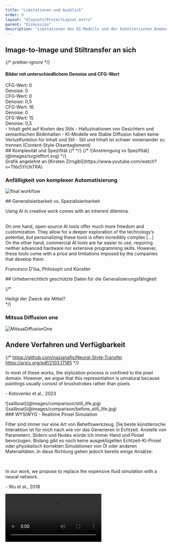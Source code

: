 ```yaml
---
title: "Limitationen und Ausblick"
order: 6
layout: "@layouts/ProjectLayout.astro"
parent: "Diskussion"
description: "Limitationen des KI-Modells und der künstlerischen Anwendung generativer KI."
---
```



<div class='slide'>

## Image-to-Image und Stiltransfer an sich

{/* prettier-ignore */}

<h4>Bilder mit unterschiedlichem Denoise und CFG-Wert</h4>

<div class="relative w-full">
  <div class="absolute top-0 left-0 z-10 font-bold text-white p-2">CFG-Wert: 0<br /> Denoise: 0</div>
    <div class="absolute text-right top-0 right-0 z-10 font-bold text-white p-2">CFG-Wert: 0<br /> Denoise: 0,5</div>
      <div class="absolute bottom-0 left-0 z-10 font-bold text-white p-2 mb-8">CFG-Wert: 16<br /> Denoise: 0</div>
    <div class="absolute text-right bottom-0 right-0 z-10 font-bold text-white p-2 mb-8">CFG-Wert: 15<br /> Denoise: 0,5</div>
<Gallery path="denoise" type="grid" maxCols={6} responsive={false} gap={0} />
</div>
</div>

<div class="slide">
- Inhalt geht auf Kosten des Stils 
- Halluzinationen von Gesichtern und semantischen Bildinhalten 
- KI-Modelle wie Stable Diffusion haben keine Verlustfunktion für Inhalt und Stil 
- Stil und Inhalt ist schwer voneinander zu trennen (Content-Style-Disentaglement)
</div>

<div class="slide">
  ## Komplexität und Spezifität

<Effort class='max-w-180 mx-auto my-8' fill='currentColor' />
{/*<Effort class="fill-white" src="{effort}" alt="Effort Icon" /> */}
{/* ![Anstrengung vs Spezifität](@images/svg/effort.svg) */}

  <div class="image-source text-right">
    Grafik angelehnt an [Kirsten Zirngibl](https://www.youtube.com/watch?v=TNx5YrUhTRA)
  </div>
</div>

<div class="slide">

### Anfälligkeit von komplexer Automatisierung

![final workflow](@images/final_workflow.png)

</div>

<div class="slide keep-visible">
  ## Generalisierbarkeit vs. Spezialisierbarkeit 
  
  <p>Using AI in creative work comes with an inherent dilemma.</p>

  <br />
  <div class="grid-layout keep-visible keep-layout quote">
    <div class="">
      On one hand, open-source AI tools offer much more freedom and customization. They allow for a deeper exploration
      of the technology’s potential, but personalizing these tools is often incredibly complex [...]
      <br />
    </div>
    <div class="">
      On the other hand, commercial AI tools are far easier to use, requiring neither advanced hardware nor extensive
      programming skills. However, these tools come with a price and limitations imposed by the companies that develop
      them.
    </div>
  </div>
  <p class="citation">Francesco D'Isa, Philosoph und Künstler</p>
</div>

<div class="slide">
## Urheberrechtlich geschützte Daten für die Generalisierungsfähigkeit

{/* <div class='text-5xl text-center'>Heiligt der Zweck die Mittel?</div> */}

### Mitsua Diffusion one

![MitsuaDiffusionOne](https://huggingface.co/Mitsua/mitsua-diffusion-one/resolve/main/mitsua-diffusion-one.jpg)

</div>

<div class="slide">

## Andere Verfahren und Verfügbarkeit

{/* https://github.com/nazianafis/Neural-Style-Transfer https://arxiv.org/pdf/2103.17185 */}

  <div class="quote-xl my-8">In most of these works, the stylization process is confined to the pixel domain. However, we argue that this
    representation is unnatural because paintings usually consist of brushstrokes rather than pixels.</div>
  <p class="citation">- Kotovenko et al., 2023</p>
  <Reference
    title="Rethinking Style Transfer: From Pixels to Parameterized Brushstrokes"
    type="paper"
    authors="Dmytro Kotovenko, Matthias Wright, Arthur Heimbrecht, Björn Ommer"
    year="2023"
    link="https://arxiv.org/abs/2305.11067"
  />
  <div class="grid-layout keep-layout">
  <div class="">![sailboat](@images/comparison/still_life.jpg)</div>
    <div class="">
    ![sailboat](@images/comparison/before_still_life.jpg)
    </div>
  </div>
</div>

<div class="slide">
  ### WYSIWYG - Realtime Pinsel Simulation
  
  <p>Filter sind immer nur eine Art von Behelfswerkzeug. Die beste künstlerische Interaktion ist für mich nach wie vor das Generieren in Echtzeit. Anstelle von Parametern, Slidern und Nodes würde ich immer Hand und Pinsel
  bevorzugen. Bislang gibt es noch keine ausgeklügelten Echtzeit-KI-Pinsel oder physikalisch korrekten Simulationen von
  Öl oder anderen Materialitäten. In diese Richtung gehen jedoch bereits einige Ansätze:</p>

<br />
  <p class="quote-xl">In our work, we propose to replace the expensive fluid simulation with a neural network.</p>
  <p class="citation">- Wu et al., 2018</p>

  <Reference
    title="Brush stroke synthesis with a generative adversarial network driven by physically based simulation"
    type="paper"
    authors="Rundong Wu, Zhili Chen, Zhaowen Wang, Jimei Yang, and Steve Marschner"
    year="2018"
    link="https://www.cs.cornell.edu/~rundongwu/docs/deepbrush.pdf"
    className="keep-visible"
  />

  <Video type="mp4" src={synthesis} />
  
</div>

